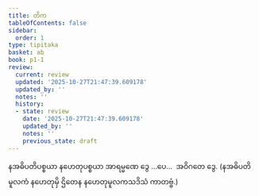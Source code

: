 ```yaml
---
title: တိက
tableOfContents: false
sidebar:
  order: 1
type: tipitaka
basket: ab
book: p1-1
review:
  current: review
  updated: '2025-10-27T21:47:39.609178'
  updated_by: ''
  notes: ''
  history:
  - state: review
    date: '2025-10-27T21:47:39.609178'
    updated_by: ''
    notes: ''
    previous_state: draft
---
```



<ReviewStatus review={frontmatter.review} showDetails={true} />

<HypothesisAnnotation frontmatter={frontmatter} />

<DynamicBreadcrumb />

<Paragraph number="799" book="p1-1">
နအဓိပတိပစ္စယာ နဟေတုပစ္စယာ အာရမ္မဏေ ဒွေ …ပေ…  အဝိဂတေ ဒွေ. (နအဓိပတိမူလကံ နဟေတုမှိ ဌိတေန နဟေတုမူလကသဒိသံ ကာတဗ္ဗံ.)
</Paragraph>